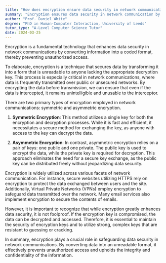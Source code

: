 ```yaml
---
title: "How does encryption ensure data security in network communication?"
summary: "Encryption ensures data security in network communication by converting data into a code to prevent unauthorised access."
author: "Prof. Daniel White"
degree: "PhD in Human-Computer Interaction, University of Leeds"
tutor_type: "A-Level Computer Science Tutor"
date: 2024-03-25
---
```


Encryption is a fundamental technology that enhances data security in network communications by converting information into a coded format, thereby preventing unauthorized access.

To elaborate, encryption is a technique that secures data by transforming it into a form that is unreadable to anyone lacking the appropriate decryption key. This process is especially critical in network communications, where data is frequently transmitted over public or unsecured networks. By encrypting the data before transmission, we can ensure that even if the data is intercepted, it remains unintelligible and unusable to the interceptor.

There are two primary types of encryption employed in network communications: symmetric and asymmetric encryption. 

1. **Symmetric Encryption**: This method utilizes a single key for both the encryption and decryption processes. While it is fast and efficient, it necessitates a secure method for exchanging the key, as anyone with access to the key can decrypt the data.

2. **Asymmetric Encryption**: In contrast, asymmetric encryption relies on a pair of keys: one public and one private. The public key is used to encrypt the data, while the private key is required for decryption. This approach eliminates the need for a secure key exchange, as the public key can be distributed freely without jeopardizing data security.

Encryption is widely utilized across various facets of network communication. For instance, secure websites utilizing HTTPS rely on encryption to protect the data exchanged between users and the site. Additionally, Virtual Private Networks (VPNs) employ encryption to safeguard data transmitted over the network. Many email services also implement encryption to secure the contents of emails.

However, it is important to recognize that while encryption greatly enhances data security, it is not foolproof. If the encryption key is compromised, the data can be decrypted and accessed. Therefore, it is essential to maintain the security of encryption keys and to utilize strong, complex keys that are resistant to guessing or cracking.

In summary, encryption plays a crucial role in safeguarding data security in network communications. By converting data into an unreadable format, it effectively prevents unauthorized access and upholds the integrity and confidentiality of the information.
    